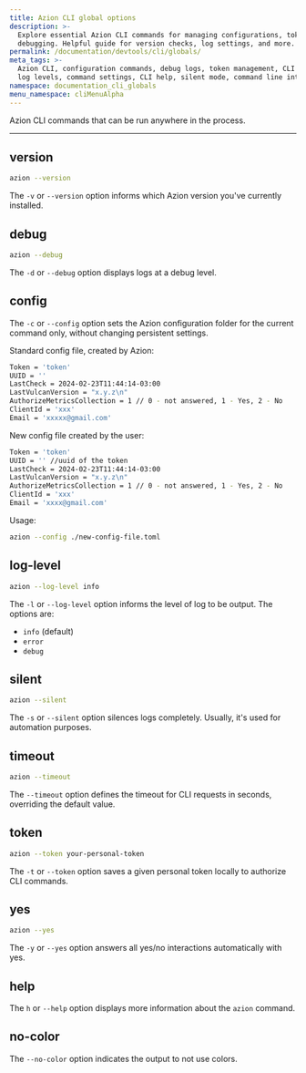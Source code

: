 ```yaml
---
title: Azion CLI global options
description: >-
  Explore essential Azion CLI commands for managing configurations, tokens, and
  debugging. Helpful guide for version checks, log settings, and more.
permalink: /documentation/devtools/cli/globals/
meta_tags: >-
  Azion CLI, configuration commands, debug logs, token management, CLI version,
  log levels, command settings, CLI help, silent mode, command line interface
namespace: documentation_cli_globals
menu_namespace: cliMenuAlpha
---
```


Azion CLI commands that can be run anywhere in the process.

---

## version 

```sh 
azion --version
```

The `-v` or `--version` option informs which Azion version you've currently installed.

## debug 

```sh 
azion --debug
```

The `-d` or `--debug` option displays logs at a debug level.

## config 

The `-c` or `--config` option sets the Azion configuration folder for the current command only, without changing persistent settings.

Standard config file, created by Azion: 

```bash title="~/.azion/settings.toml"
Token = 'token'
UUID = ''
LastCheck = 2024-02-23T11:44:14-03:00
LastVulcanVersion = "x.y.z\n"
AuthorizeMetricsCollection = 1 // 0 - not answered, 1 - Yes, 2 - No
ClientId = 'xxx'
Email = 'xxxxx@gmail.com'
```

New config file created by the user: 

```bash title="./new-config-file.toml"
Token = 'token'
UUID = '' //uuid of the token
LastCheck = 2024-02-23T11:44:14-03:00 
LastVulcanVersion = "x.y.z\n"
AuthorizeMetricsCollection = 1 // 0 - not answered, 1 - Yes, 2 - No
ClientId = 'xxx'
Email = 'xxxx@gmail.com'
```

Usage:

```sh 
azion --config ./new-config-file.toml
```

## log-level 

```sh 
azion --log-level info
```

The `-l` or `--log-level` option informs the level of log to be output. The options are: 

- `info` (default)
- `error` 
- `debug`

## silent 

```sh 
azion --silent
```

The `-s` or `--silent` option silences logs completely. Usually, it's used for automation purposes.

## timeout

```sh
azion --timeout
```

The `--timeout` option defines the timeout for CLI requests in seconds, overriding the default value.

## token 

```sh 
azion --token your-personal-token
```

The `-t` or `--token` option saves a given personal token locally to authorize CLI commands.

## yes 

```sh 
azion --yes
```

The `-y` or `--yes` option answers all yes/no interactions automatically with yes.

## help

The `h` or `--help` option displays more information about the `azion` command.


## no-color 

The `--no-color` option indicates the output to not use colors.
